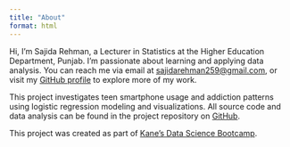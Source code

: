```yaml
---
title: "About"
format: html
---
```


Hi, I'm Sajida Rehman, a Lecturer in Statistics at the Higher Education Department, Punjab. I'm passionate about learning and applying data analysis. You can reach me via email at [sajidarehman259@gmail.com](mailto:sajidarehman259@gmail.com), or visit my [GitHub profile](https://github.com/sajida25) to explore more of my work.

This project investigates teen smartphone usage and addiction patterns using logistic regression modeling and visualizations. All source code and data analysis can be found in the project repository on [GitHub](https://github.com/sajida25/predicting-phone-addiction).

This project was created as part of [Kane’s Data Science Bootcamp](https://bootcamp.davidkane.info/).
